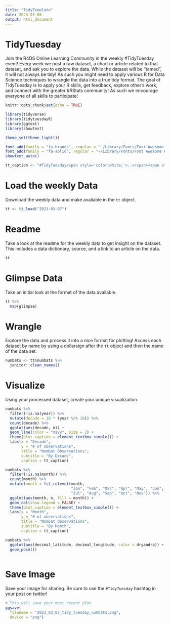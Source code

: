 ```yaml
---
title: "TidyTemplate"
date: 2023-03-06
output: html_document
---
```


# TidyTuesday

Join the R4DS Online Learning Community in the weekly #TidyTuesday event!
Every week we post a raw dataset, a chart or article related to that dataset, and ask you to explore the data.
While the dataset will be “tamed”, it will not always be tidy! As such you might need to apply various R for Data Science techniques to wrangle the data into a true tidy format.
The goal of TidyTuesday is to apply your R skills, get feedback, explore other’s work, and connect with the greater #RStats community!
As such we encourage everyone of all skills to participate!

```r

knitr::opts_chunk$set(echo = TRUE)

library(tidyverse)
library(tidytuesdayR)
library(ggtext)
library(showtext)

theme_set(theme_light())

font_add(family = "fa-brands", regular = "~/Library/Fonts/Font Awesome 6 Brands-Regular-400.otf")
font_add(family = "fa-solid", regular = "~/Library/Fonts/Font Awesome 6 Free-Solid-900.otf")
showtext_auto()

tt_caption <- "#TidyTuesday<span style='color:white;'>..</span><span style='font-family:fa-solid;color:#000000;'>&#xf0ce;</span><span style='color:white;'>.</span><span style='color:#000000;'>Atlas of Living Australia</span><span style='color:white;'>..</span><span style='font-family:fa-brands;color:#000000;'>&#xf099;</span><span style='color:white;'>.</span><span style='color:#000000;'>@GDataScience1</span><span style='color:white;'>..</span><span style='font-family:fa-brands;color:#000000;'>&#xf09b;</span><span style='color:white;'>.</span><span style='color:#000000;'>GDataScience</span><span style='color:white;'>..</span>"

```

# Load the weekly Data

Download the weekly data and make available in the `tt` object.

```r

tt <- tt_load("2023-03-07")

```


# Readme

Take a look at the readme for the weekly data to get insight on the dataset.
This includes a data dictionary, source, and a link to an article on the data.

```r

tt

```


# Glimpse Data

Take an initial look at the format of the data available.

```r

tt %>% 
  map(glimpse)

```

# Wrangle

Explore the data and process it into a nice format for plotting! Access each dataset by name by using a dollarsign after the `tt` object and then the name of the data set.

```r

numbats <- tt$numbats %>%
  janitor::clean_names()

```


# Visualize

Using your processed dataset, create your unique visualization.

```r

numbats %>%
  filter(!is.na(year)) %>%
  mutate(decade = 10 * (year %/% 10)) %>%
  count(decade) %>%
  ggplot(aes(decade, n)) +
  geom_line(color = "navy", size = 2) +
  theme(plot.caption = element_textbox_simple()) +
  labs(x = "Decade",
       y = "# of observations",
       title = "Nombat Observations",
       subtitle = "By Decade",
       caption = tt_caption)

```

```r

numbats %>%
  filter(!is.na(month)) %>%
  count(month) %>%
  mutate(month = fct_relevel(month, 
                             "Jan", "Feb", "Mar", "Apr", "May", "Jun", 
                             "Jul", "Aug", "Sep", "Oct", "Nov")) %>%
  ggplot(aes(month, n, fill = month)) +
  geom_col(show.legend = FALSE) +
  theme(plot.caption = element_textbox_simple()) +
  labs(x = "Month",
       y = "# of observations",
       title = "Nombat Observations",
       subtitle = "By Month",
       caption = tt_caption)

```



```r

numbats %>%
  ggplot(aes(decimal_latitude, decimal_longitude, color = dryandra)) +
  geom_point()
  
```

# Save Image

Save your image for sharing. Be sure to use the `#TidyTuesday` hashtag in your post on twitter! 

```r

# This will save your most recent plot
ggsave(
  filename = "2023_03_07_tidy_tuesday_numbats.png",
  device = "png")

```
